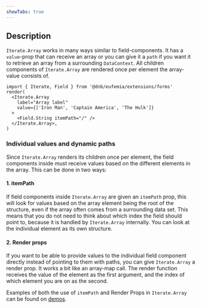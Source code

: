 ```yaml
---
showTabs: true
---
```


## Description

`Iterate.Array` works in many ways similar to field-components. It has a `value`-prop that can receive an array or you can give it a `path` if you want it to retrieve an array from a surrounding `DataContext`. All children components of `Iterate.Array` are rendered once per element the array-value consists of.

```tsx
import { Iterate, Field } from '@dnb/eufemia/extensions/forms'
render(
  <Iterate.Array
    label="Array label"
    value={['Iron Man', 'Captain America', 'The Hulk']}
  >
    <Field.String itemPath="/" />
  </Iterate.Array>,
)
```

### Individual values and dynamic paths

Since `Iterate.Array` renders its children once per element, the field components inside must receive values based on the different elements in the array. This can be done in two ways:

#### 1. itemPath

If field components inside `Iterate.Array` are given an `itemPath` prop, this will look for values based on the array element being the root of the structure, even if the array often comes from a surrounding data set. This means that you do not need to think about which index the field should point to, because it is handled by `Iterate.Array` internally. You can look at the individual element as its own structure.

#### 2. Render props

If you want to be able to provide values to the individual field component directly instead of pointing to them with paths, you can give `Iterate.Array` a render prop. It works a bit like an array-map call. The render function receives the value of the element as the first argument, and the index of which element you are on as the second.

Examples of both the use of `itemPath` and Render Props in `Iterate.Array` can be found on [demos](/uilib/extensions/forms/extended-features/Iterate/Array/demos).
